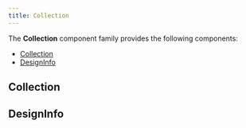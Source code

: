 ```yaml
---
title: Collection
---
```



<DocusaurusDoc>

The **Collection** component family provides the following components:

- [Collection](#collection)
- [DesignInfo](#designinfo)

## Collection
<ComponentDocs docs={jsdocCollection} example={CollectionExample} />

## DesignInfo
<ComponentDocs docs={jsdocDesignInfo} example={DesignInfoExample} />

</DocusaurusDoc>

